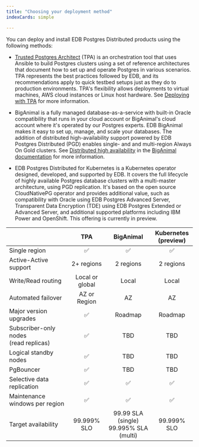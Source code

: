 ```yaml
---
title: "Choosing your deployment method"
indexCards: simple

---
```


You can deploy and install EDB Postgres Distributed products using the following methods:

- [Trusted Postgres Architect](/tpa/latest) (TPA) is an orchestration tool that uses Ansible to build Postgres clusters using a set of reference architectures that document how to set up and operate Postgres in various scenarios. TPA represents the best practices followed by EDB, and its recommendations apply to quick testbed setups just as they do to production environments. TPA's flexibility allows deployments to virtual machines, AWS cloud instances or Linux host hardware. See [Deploying with TPA](tpa) for more information.

- BigAnimal is a fully managed database-as-a-service with built-in Oracle compatibility that runs in your cloud account or BigAnimal's cloud account where it's operated by our Postgres experts. EDB BigAnimal makes it easy to set up, manage, and scale your databases. The addition of distributed high-availability support powered by EDB Postgres Distributed (PGD) enables single- and and multi-region Always On Gold clusters. See [Distributed high availability](/biganimal/latest/overview/02_high_availability/#distributed-high-availability) in the [BigAnimal documentation](/biganimal/latest) for more information.

- EDB Postgres Distributed for Kubernetes is a Kubernetes operator designed, developed, and supported by EDB. It covers the full lifecycle of highly available Postgres database clusters with a multi-master architecture, using PGD replication. It's based on the open source CloudNativePG operator and provides additional value, such as compatibility with Oracle using EDB Postgres Advanced Server, Transparent Data Encryption (TDE) using EDB Postgres Extended or Advanced Server, and additional supported platforms including IBM Power and OpenShift.  This offering is currently in preview.

|                                            | <center>TPA</center> |         <center>BigAnimal</center>         | <center>Kubernetes<br/>(preview)</center> |
|--------------------------------------------|:------------------------:|:------------------------------------------:|:-----------------------------------------:|
| Single region                              |            ✅             |                     ✅                      |                     ✅                     |
| Active-Active support                      |        2+ regions        |                 2 regions                  |                 2 regions                 |
| Write/Read routing                         |     Local or global      |                   Local                    |                   Local                   |
| Automated failover                         |       AZ or Region       |                     AZ                     |                    AZ                     |
| Major version upgrades                     |            ✅             |                  Roadmap                   |                  Roadmap                  |
| Subscriber-only nodes<br/> (read replicas) |            ✅             |                    TBD                     |                    TBD                    |
| Logical standby nodes                      |            ✅             |                    TBD                     |                    TBD                    |
| PgBouncer                                  |            ✅             |                    TBD                     |                    TBD                    |
| Selective data replication                 |            ✅             |                     ✅                      |                     ✅                     |
| Maintenance windows per region             |            ✅             |                     ✅                      |                     ✅                     |
| Target availability                        |       99.999% SLO        | 99.99 SLA (single)<br/>99.995% SLA (multi) |                99.999% SLO                |

